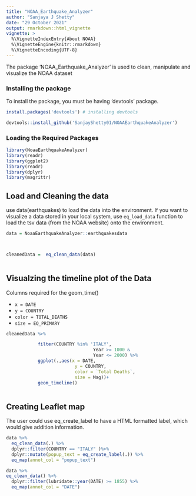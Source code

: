 ```yaml
---
title: "NOAA_Earthquake_Analyzer"
author: "Sanjaya J Shetty"
date: "29 October 2021"
output: rmarkdown::html_vignette
vignette: >
  %\VignetteIndexEntry{About NOAA}
  %\VignetteEngine{knitr::rmarkdown}
  %\VignetteEncoding{UTF-8}
---
```


The package 'NOAA_Earthquake_Analyzer' is used to clean, manipulate and visualize the NOAA dataset

### Installing the package

To install the package, you must be having 'devtools' package.

```r
install.packages('devtools') # installing devtools

devtools::install_github('SanjayShetty01/NOAAEarthquakeAnalyzer')
```

### Loading the Required Packages

```r
library(NoaaEarthquakeAnalyzer)
library(readr)
library(ggplot2)
library(readr)
library(dplyr)
library(magrittr)
```
## Load and Cleaning the data 

use data(earthquakes) to load the data into the environment. If you want to visualize a data stored in your local system, use `eq_load_data` function to load the tsv data (from the NOAA website) onto the environment. 

```r
data = NoaaEarthquakeAnalyzer::earthquakesdata



cleanedData =  eq_clean_data(data)
   
```    

## Visualzing the timeline plot of the Data 

Columns required for the geom_time()

* `x = DATE`
* `y = COUNTRY`
* `color = TOTAL_DEATHS`
* `size = EQ_PRIMARY`


```r
cleanedData %>%

            filter(COUNTRY %in% 'ITALY',
                                 Year >= 1000 &
                                 Year <= 2000) %>% 
            ggplot(.,aes(x = DATE, 
                          y = COUNTRY, 
                          color = `Total Deaths`,
                          size = Mag))+
            geom_timeline() 
              
```

## Creating Leaflet map 

The user could use eq_create_label to have a HTML formatted label, which would give addition information. 

```r

data %>% 
  eq_clean_data(.) %>%  
  dplyr::filter(COUNTRY == "ITALY" )%>%   
  dplyr::mutate(popup_text = eq_create_label(.)) %>% 
  eq_map(annot_col = "popup_text")

```

```r
data %>%
eq_clean_data() %>% 
  dplyr::filter(lubridate::year(DATE) >= 1855) %>% 
  eq_map(annot_col = "DATE")
```
